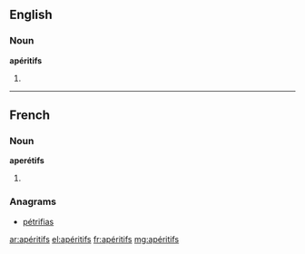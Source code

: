 ==English==

===Noun===
'''apéritifs'''

# {{plural of|apéritif}}
----
==French==

===Noun===
'''aperétifs''' {{m|p}}

# {{plural of|apéritif|lang=fr|sort=aperitifs}}

===Anagrams===
* [[pétrifias#French|pétrifias]]

[[ar:apéritifs]]
[[el:apéritifs]]
[[fr:apéritifs]]
[[mg:apéritifs]]